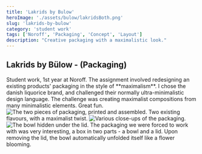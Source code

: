 ```yaml
---
title: 'Lakrids by Bulow'
heroImage: './assets/bulow/lakridsBoth.png'
slug: 'lakrids-by-bulow'
category: 'student work'
tags: ['Noroff', 'Packaging', 'Concept', 'Layout']
description: "Creative packaging with a maximalistic look."
---
```


<h2 class="font-bold">Lakrids by Bülow - (Packaging)</h2>
Student work, 1st year at Noroff. The assignment involved redesigning an existing products' packaging in the style of **maximalism**. I chose the danish liquorice brand, and challenged their normally ultra-minimalistic design language. The challenge was creating maximalist compositions from many minimalistic elements. Great fun.

<Image src={lakridsBoth} alt="The two pieces of packaging, printed and assembled."/>
Two existing flavours, with a maximalist twist.

<Image src={lakridsCollage} alt="Various close-ups of the packaging."/>

<Image src={lakridsBowl} alt="The bowl hidden under the lid."/>
The packaging we were forced to work with was very interesting, a box in two parts - a bowl and a lid. Upon removing the lid, the bowl automatically unfolded itself like a flower blooming.
